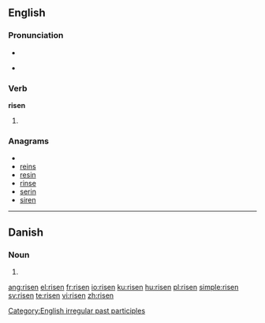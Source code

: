 ==English==

===Pronunciation===
* {{IPA|/'ɻɪzən/}}
* {{audio|en-us-risen.ogg|Audio (US)}}
*: {{rhymes|ɪzən}}

===Verb===
'''risen'''

# {{past participle of|[[rise]]}}

===Anagrams===
* {{alphagram|einrs}}
* [[reins#English|reins]]
* [[resin#English|resin]]
* [[rinse#English|rinse]]
* [[serin#English|serin]]
* [[siren#English|siren]]

[[Category:English irregular past participles]]

----

==Danish==

===Noun===
{{infl|da|noun form|g=c}}

# {{form of|singular definite|ris|lang=Danish}}

[[ang:risen]]
[[el:risen]]
[[fr:risen]]
[[io:risen]]
[[ku:risen]]
[[hu:risen]]
[[pl:risen]]
[[simple:risen]]
[[sv:risen]]
[[te:risen]]
[[vi:risen]]
[[zh:risen]]